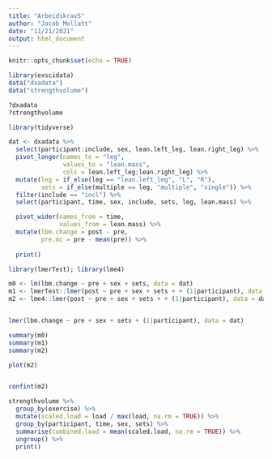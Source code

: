 ```yaml
---
title: "Arbeidskrav5"
author: "Jacob Mollatt"
date: "11/21/2021"
output: html_document
---
```


```r
knitr::opts_chunk$set(echo = TRUE)
```

```r
library(exscidata)
data("dxadata")
data("strengthvolume")

?dxadata
?strengthvolume
```

```r
library(tidyverse)

dat <- dxadata %>%
  select(participant:include, sex, lean.left_leg, lean.right_leg) %>%
  pivot_longer(names_to = "leg", 
               values_to = "lean.mass", 
               cols = lean.left_leg:lean.right_leg) %>%
  mutate(leg = if_else(leg == "lean.left_leg", "L", "R"), 
         sets = if_else(multiple == leg, "multiple", "single")) %>%
  filter(include == "incl") %>%
  select(participant, time, sex, include, sets, leg, lean.mass) %>%

  pivot_wider(names_from = time, 
              values_from = lean.mass) %>%
  mutate(lbm.change = post - pre,
         pre.mc = pre - mean(pre)) %>%
  
  print()

library(lmerTest); library(lme4)

m0 <- lm(lbm.change ~ pre + sex + sets, data = dat)
m1 <- lmerTest::lmer(post ~ pre + sex + sets + + (1|participant), data = dat)
m2 <- lme4::lmer(post ~ pre + sex + sets + + (1|participant), data = dat)


lmer(lbm.change ~ pre + sex + sets + (1|participant), data = dat)

summary(m0)
summary(m1)
summary(m2)

plot(m2)


confint(m2)

```
```r

strengthvolume %>%
  group_by(exercise) %>%
  mutate(scaled.load = load / max(load, na.rm = TRUE)) %>%
  group_by(participant, time, sex, sets) %>%
  summarise(combined.load = mean(scaled.load, na.rm = TRUE)) %>%
  ungroup() %>%
  print()

```


